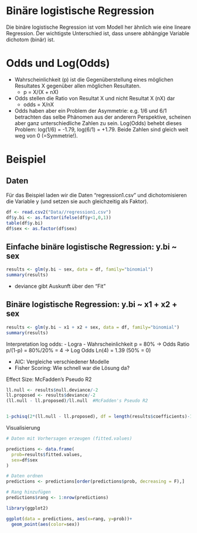 # Binäre logistische Regression

Die binäre logistische Regression ist vom Modell her ähnlich wie eine lineare Regression. Der wichtigste Unterschied ist, dass unsere abhängige Variable dichotom (binär) ist.

# Odds und Log(Odds)
- Wahrscheinlichkeit (p) ist die Gegenüberstellung eines möglichen Resultates X gegenüber allen möglichen Resultaten.
   - p = X/(X + nX)
- Odds stellen die Ratio von Resultat X und nicht Resultat X (nX) dar
   - odds = X/nX
- Odds haben aber ein Problem der Asymmetrie: e.g. 1/6 und 6/1 betrachten das selbe Phänomen aus der anderern Perspektive, scheinen aber ganz unterschiedliche Zahlen zu sein. Log(Odds) behebt dieses Problem: log(1/6) = -1.79, log(6/1) = +1.79. Beide Zahlen sind gleich weit weg von 0 (=Symmetrie!).


# Beispiel

## Daten

Für das Beispiel laden wir die Daten "regression1.csv" und dichotomisieren die Variable y (und setzen sie auch gleichzeitig als Faktor).

```r
df <- read.csv2("Data//regression1.csv")
df$y.bi <- as.factor(ifelse(df$y<1,0,1))
table(df$y.bi)
df$sex <- as.factor(df$sex)
```

## Einfache binäre logistische Regression: y.bi ~ sex
```r
results <- glm(y.bi ~ sex, data = df, family="binomial")
summary(results)
```

- deviance gibt Auskunft über den "Fit"

## Binäre logistische Regression: y.bi ~ x1 + x2 + sex
```r
results <- glm(y.bi ~ x1 + x2 + sex, data = df, family="binomial")
summary(results)

```

Interpretation log odds:
- Logra
- Wahrscheinlichkeit p = 80% -> Odds Ratio p/(1-p) = 80%/20% = 4 -> Log Odds Ln(4) = 1.39 (50% = 0)

- AIC: Vergleiche verschiedener Modelle
- Fisher Scoring: Wie schnell war die Lösung da?


Effect Size: McFadden's Pseudo R2
```r
ll.null <- results$null.deviance/-2
ll.proposed <- results$deviance/-2
(ll.null - ll.proposed)/ll.null  #McFadden's Pseudo R2


1-pchisq(2*(ll.null - ll.proposed), df = length(results$coefficients)-1) #pvalue 
```


Visualisierung
```r
# Daten mit Vorhersagen erzeugen (fitted.values)

predictions <- data.frame(
  prob=results$fitted.values,
  sex=df$sex
)

# Daten ordnen
predictions <- predictions[order(predictions$prob, decreasing = F),]

# Rang hinzufügen
predictions$rang <- 1:nrow(predictions)

library(ggplot2)

ggplot(data = predictions, aes(x=rang, y=prob))+
  geom_point(aes(color=sex))


```



